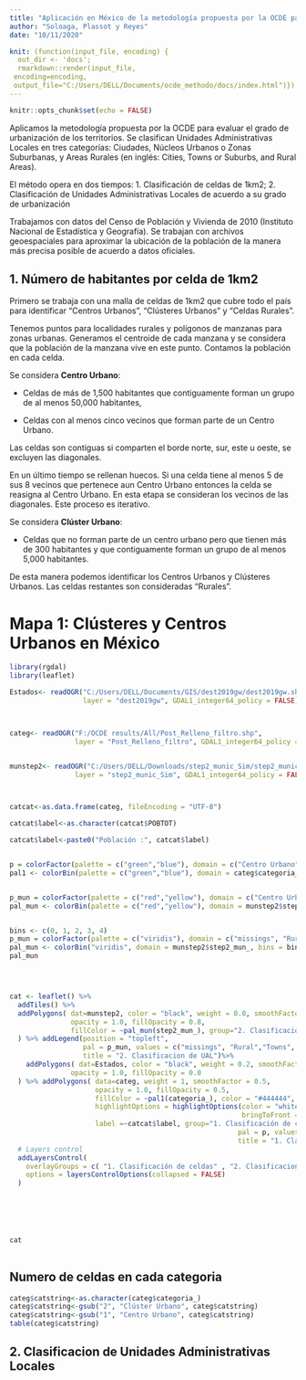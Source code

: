 ```yaml
---
title: "Aplicación en México de la metodología propuesta por la OCDE para evaluar el grado de urbanización de los territorios"
author: "Soloaga, Plassot y Reyes"
date: "10/11/2020"

knit: (function(input_file, encoding) {
  out_dir <- 'docs';
  rmarkdown::render(input_file,
 encoding=encoding, 
 output_file="C:/Users/DELL/Documents/ocde_methodo/docs/index.html")})
---
```

 
   
```r
knitr::opts_chunk$set(echo = FALSE) 
```

Aplicamos la metodología propuesta por la OCDE para evaluar el grado de urbanización de los territorios. Se clasifican Unidades Administrativas Locales en tres categorías: Ciudades, Núcleos Urbanos o  Zonas Suburbanas, y Areas Rurales (en inglés: Cities, Towns or Suburbs, and Rural Areas).

El método opera en dos tiempos: 1. Clasificación de celdas de 1km2; 2. Clasificación de Unidades Administrativas Locales de acuerdo a su grado de urbanización

Trabajamos con datos del Censo de Población y Vivienda de 2010 (Instituto Nacional de Estadística y Geografía). Se trabajan con archivos geoespaciales para aproximar la ubicación de la población de la manera más precisa posible de acuerdo a datos oficiales. 

## 1. Número de habitantes por celda de 1km2

Primero se trabaja con una malla de celdas de 1km2 que cubre todo el país para identificar “Centros Urbanos”, “Clústeres Urbanos” y “Celdas Rurales”. 

Tenemos puntos para localidades rurales y polígonos de manzanas para zonas urbanas. Generamos el centroide de cada manzana y se considera que la población de la manzana vive en este punto. Contamos la población en cada celda.

Se considera **Centro Urbano**:

- Celdas de más de 1,500 habitantes que contiguamente forman un grupo de al menos 50,000 habitantes,

- Celdas con al menos cinco vecinos que forman parte de un Centro Urbano.

Las celdas son contiguas si comparten el borde norte, sur, este u oeste, se excluyen las diagonales.

En un último tiempo se rellenan huecos. Si una celda tiene al menos 5 de sus 8 vecinos que pertenece aun Centro Urbano entonces la celda se reasigna al Centro Urbano. En esta etapa se consideran los vecinos de las diagonales. Este proceso es iterativo.

Se considera **Clúster Urbano**: 

-  Celdas que no forman parte de un centro urbano pero que tienen más de 300 habitantes y que contiguamente forman un grupo de al menos 5,000 habitantes. 

De esta manera podemos identificar los Centros Urbanos y Clústeres Urbanos. Las celdas restantes son consideradas “Rurales”.


# Mapa 1: Clústeres y Centros Urbanos en México 
 
```r

library(rgdal)
library(leaflet) 

Estados<- readOGR("C:/Users/DELL/Documents/GIS/dest2019gw/dest2019gw.shp",
                  layer = "dest2019gw", GDAL1_integer64_policy = FALSE)



categ<- readOGR("F:/OCDE results/All/Post_Relleno_filtro.shp",
                layer = "Post_Relleno_filtro", GDAL1_integer64_policy = FALSE)


munstep2<- readOGR("C:/Users/DELL/Downloads/step2_munic_Sim/step2_munic_Sim.shp",
                layer = "step2_munic_Sim", GDAL1_integer64_policy = FALSE)



catcat<-as.data.frame(categ, fileEncoding = "UTF-8")

catcat$label<-as.character(catcat$POBTOT)

catcat$label<-paste0("Población :", catcat$label)


p = colorFactor(palette = c("green","blue"), domain = c("Centro Urbano","Clúster Urbano"),ordered = T)
pal1 <- colorBin(palette = c("green","blue"), domain = categ$categoria_, bins = 3)


p_mun = colorFactor(palette = c("red","yellow"), domain = c("Centro Urbano","Clúster Urbano"),ordered = T)
pal_mun <- colorBin(palette = c("red","yellow"), domain = munstep2$step2_mun_, bins = 3)


bins <- c(0, 1, 2, 3, 4)
p_mun = colorFactor(palette = c("viridis"), domain = c("missings", "Rural","Towns", "Cities"),ordered = T)
pal_mun <- colorBin("viridis", domain = munstep2$step2_mun_, bins = bins, reverse = FALSE)
pal_mun




cat <- leaflet() %>%
  addTiles() %>%
  addPolygons( dat=munstep2, color = "black", weight = 0.0, smoothFactor = 0.5,
               opacity = 1.0, fillOpacity = 0.8,
               fillColor = ~pal_mun(step2_mun_), group="2. Clasificacion de UAL"
  ) %>% addLegend(position = "topleft",
                  pal = p_mun, values = c("missings", "Rural","Towns", "Cities"),
                  title = "2. Clasificacion de UAL")%>%
    addPolygons( dat=Estados, color = "black", weight = 0.2, smoothFactor = 0.5,
               opacity = 1.0, fillOpacity = 0.0
  ) %>% addPolygons( data=categ, weight = 1, smoothFactor = 0.5,
                     opacity = 1.0, fillOpacity = 0.5,
                     fillColor = ~pal1(categoria_), color = "#444444",
                     highlightOptions = highlightOptions(color = "white", weight = 2,
                                                         bringToFront = TRUE), 
                     label =~catcat$label, group="1. Clasificación de celdas")%>% addLegend(position = "topright",
                                                        pal = p, values = c("Centro Urbano","Clúster Urbano"),
                                                        title = "1. Clasificación de celdas")%>%
  # Layers control
  addLayersControl(
    overlayGroups = c( "1. Clasificación de celdas" , "2. Clasificacion de UAL" ),
    options = layersControlOptions(collapsed = FALSE)
  )




 

```



```r

cat 
  
```

## Numero de celdas en cada categoria 
```r

categ$catstring<-as.character(categ$categoria_)
categ$catstring<-gsub("2", "Clúster Urbano", categ$catstring)
categ$catstring<-gsub("1", "Centro Urbano", categ$catstring)
table(categ$catstring)

```
## 2. Clasificacion de Unidades Administrativas Locales














